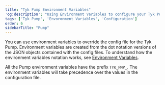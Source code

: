 ```yaml
---
title: "Tyk Pump Environment Variables"
'og:description': "Using Environment Variables to configure your Tyk Pump"
tags: ['Tyk Pump', 'Envoronment Variables', 'Configuration']
order: 6
sidebarTitle: "Pump"
---
```



You can use environment variables to override the config file for the Tyk Pump. Environment variables are created from the dot notation versions of the JSON objects contained with the config files.
To understand how the environment variables notation works, see [Environment Variables](/tyk-oss-gateway/configuration). 

All the Pump environment variables have the prefix `TYK_PMP_`. The environment variables will take precedence over the values in the configuration file.

<PumpConfig/>
